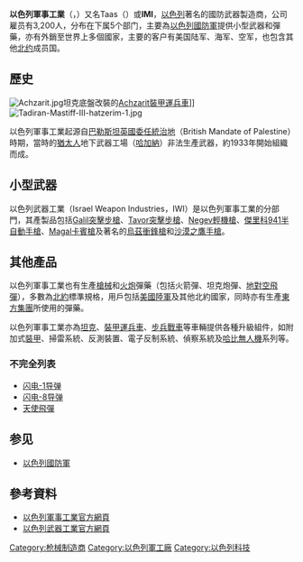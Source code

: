 {{noteTA
|G1=軍事
|G2=長度單位
|G3=Firearms
}}
{{Infobox Company 
| company_name   = 以色列軍事工業<br />{{lang|en|Israel Military Industries}}<br />{{rtl-lang|he|התעשייה הצבאית}}
| company_logo   = IMI Systems official logo.jpg
| company_type   = [[國有企業|國有企業]]
| foundation     = 1933年（非正式）
| location       = [[以色列|以色列]][[拉馬特沙龍|拉馬特沙龍]]
| key_people     = 
| industry       = [[軍事工業|軍事工業]]
| products       = [[武器|武器]]、[[彈藥|彈藥]]
| revenue        = 
| num_employees  = 
| homepage       = http://www.imi-israel.com/
}}

'''以色列軍事工業'''（{{lang-en|'''Israel Military Industries'''}}，{{lang-he|'''התעשייה הצבאית'''}}）又名Taas（{{lang-he|תע"ש}}）或'''IMI'''，[[以色列|以色列]]著名的國防武器製造商，公司雇员有3,200人，分布在下属5个部门，主要為[[以色列國防軍|以色列國防軍]]提供小型武器和彈藥，亦有外銷至世界上多個國家，主要的客户有美国陆军、海军、空军，也包含其他[[北约|北约]]成员国。

== 歷史 ==
[[File:Achzarit.jpg|thumb]]坦克底盤改裝的[[Achzarit裝甲運兵車|Achzarit裝甲運兵車]]]]
[[File:Tadiran-Mastiff-III-hatzerim-1.jpg|thumb]]

以色列軍事工業起源自[[巴勒斯坦英國委任統治地|巴勒斯坦英國委任統治地]]（British Mandate of Palestine）時期，當時的[[猶太人|猶太人]]地下武器工場（[[哈加納|哈加納]]）非法生產武器，約1933年開始組織而成。

== 小型武器 ==
以色列武器工業（Israel Weapon Industries，IWI）是以色列軍事工業的分部門，其產製品包括[[IMI_Galil突擊步槍|Galil突擊步槍]]、[[IMI_TAR-21突擊步槍|Tavor突擊步槍]]、[[內蓋夫輕機槍|Negev輕機槍]]、[[IWI傑里科941半自動手槍|傑里科941半自動手槍]]、[[M1卡賓枪|Magal卡賓槍]]及著名的[[烏茲衝鋒槍|烏茲衝鋒槍]]和[[沙漠之鷹手槍|沙漠之鷹手槍]]。

== 其他產品 ==
{{expand section}}
以色列軍事工業也有生產[[槍械|槍械]]和[[火炮|火炮]]彈藥（包括火箭彈、坦克炮彈、[[地對空飛彈|地對空飛彈]]），多數為[[北約|北約]]標準規格，用戶包括[[美國陸軍|美國陸軍]]及其他北約國家，同時亦有生產[[東方集團|東方集團]]所使用的彈藥。

以色列軍事工業亦為[[坦克|坦克]]、[[裝甲運兵車|裝甲運兵車]]、[[裝步戰車|步兵戰車]]等車輛提供各種升級組件，如附加式[[裝甲|裝甲]]、掃雷系統、反測裝置、電子反制系統、偵察系統及[[哈比無人機|哈比無人機]]系列等。

=== 不完全列表 ===
*[[闪电-1导弹|闪电-1导弹]]
*[[闪电-8导弹|闪电-8导弹]]
*[[天使飛彈|天使飛彈]]

==参见==
* [[以色列國防軍|以色列國防軍]]

== 參考資料 ==
<div class="references-small">
<references />
* [http://www.imi-israel.com/ 以色列軍事工業官方網頁]{{Wayback|url=http://www.imi-israel.com/ |date=20120927095157 }}
* [https://web.archive.org/web/20080725005011/http://www.israel-weapon.com/ 以色列武器工業官方網頁]
</div>

{{IMI IWI smallarms}}

[[Category:枪械制造商|Category:枪械制造商]]
[[Category:以色列軍工廠|Category:以色列軍工廠]]
[[Category:以色列科技|Category:以色列科技]]